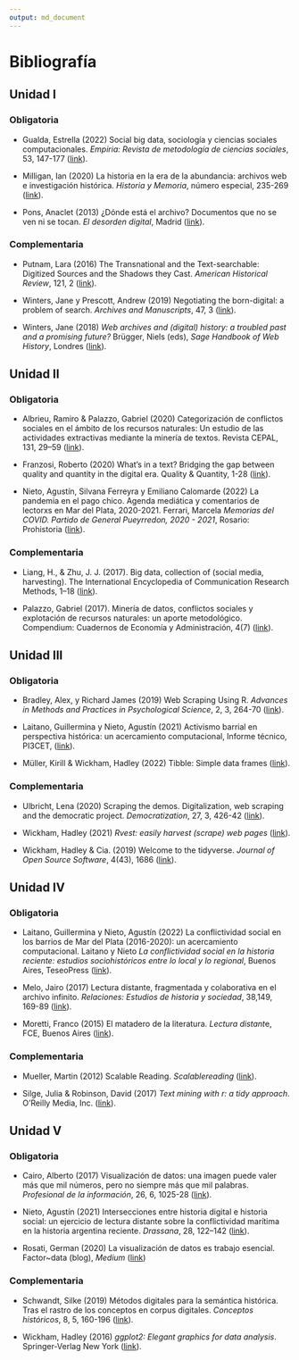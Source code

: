 ```yaml
---
output: md_document
---
```


# Bibliografía

## Unidad I

### Obligatoria

-   Gualda, Estrella (2022) Social big data, sociología y ciencias sociales computacionales. *Empiria: Revista de metodología de ciencias sociales*, 53, 147-177 ([link](https://revistas.uned.es/index.php/empiria/article/view/32631/24825 "Social big data, sociología y ciencias sociales computacionales")).

-   Milligan, Ian (2020) La historia en la era de la abundancia: archivos web e investigación histórica. *Historia y Memoria*, número especial, 235-269 ([link](https://revistas.uptc.edu.co/index.php/historia_memoria/article/view/11587/9649 "La historia en la era de la abundancia")).

-   Pons, Anaclet (2013) ¿Dónde está el archivo? Documentos que no se ven ni se tocan. *El desorden digital*, Madrid ([link](https://github.com/agusnieto77/Sem-HCACSo/raw/main/docs/biblio/Pons%20-%20D%C3%B3nde%20est%C3%A1%20el%20archivo%20V.pdf "¿Dónde está el archivo?")).

### Complementaria

-   Putnam, Lara (2016) The Transnational and the Text-searchable: Digitized Sources and the Shadows they Cast. *American Historical Review*, 121, 2 ([link](https://academic.oup.com/ahr/article/121/2/377/2581842 "The Transnational and the Text-searchable")).

-   Winters, Jane y Prescott, Andrew (2019) Negotiating the born-digital: a problem of search. *Archives and Manuscripts*, 47, 3 ([link](https://sci-hub.se/https://doi.org/10.1080/01576895.2019.1640753 "Negotiating the born-digital: a problem of search")).

-   Winters, Jane (2018) *Web archives and (digital) history: a troubled past and a promising future?* Brügger, Niels (eds), *Sage Handbook of Web History*, Londres ([link](https://sas-space.sas.ac.uk/9202/1/Web%20archives%20and%20digital%20history.pdf "Web archives and (digital) history")).

## Unidad II

### Obligatoria

-   Albrieu, Ramiro & Palazzo, Gabriel (2020) Categorización de conflictos sociales en el ámbito de los recursos naturales: Un estudio de las actividades extractivas mediante la minería de textos. Revista CEPAL, 131, 29--59 ([link](https://repositorio.cepal.org/bitstream/handle/11362/45952/RVE131_Albrieu.pdf?sequence=1&isAllowed=y "Categorización de conflictos sociales en el ámbito de los recursos naturales")).

-   Franzosi, Roberto (2020) What's in a text? Bridging the gap between quality and quantity in the digital era. Quality & Quantity, 1-28 ([link](https://sci-hub.se/https://doi.org/10.1007/s11135-020-01067-6 "What's in a text?")).

-   Nieto, Agustín, Silvana Ferreyra y Emiliano Calomarde (2022) La pandemia en el pago chico. Agenda mediática y comentarios de lectorxs en Mar del Plata, 2020-2021. Ferrari, Marcela *Memorias del COVID. Partido de General Pueyrredon, 2020 - 2021*, Rosario: Prohistoria ([link](https://www.academia.edu/77606214/TIEMPOS_DE_PANDEMIA "La pandemia en el pago chico")).

### Complementaria

-   Liang, H., & Zhu, J. J. (2017). Big data, collection of (social media, harvesting). The International Encyclopedia of Communication Research Methods, 1--18 ([link](https://sci-hub.se/https://doi.org/10.1002/9781118901731.iecrm0015 "Big data, collection of (social media, harvesting)")). 

-   Palazzo, Gabriel (2017). Minerı́a de datos, conflictos sociales y explotación de recursos naturales: un aporte metodológico. Compendium: Cuadernos de Economı́a y Administración, 4(7) ([link](http://www.revistas.espol.edu.ec/index.php/compendium/article/view/179/165 "Minerı́a de datos, conflictos sociales y explotación de recursos naturales")).

## Unidad III

### Obligatoria

-   Bradley, Alex, y Richard James (2019) Web Scraping Using R. *Advances in Methods and Practices in Psychological Science*, 2, 3, 264-70 ([link](https://doi.org/10.1177/2515245919859535 "Web Scraping Using R")).

-   Laitano, Guillermina y Nieto, Agustín (2021) Activismo barrial en perspectiva histórica: un acercamiento computacional, Informe técnico, PI3CET, ([link](https://gesmar.estudiosmaritimossociales.org/Informe_GESMar_PI3CET_parte1.html "Activismo barrial en perspectiva histórica")).

-   Müller, Kirill & Wickham, Hadley (2022) Tibble: Simple data frames ([link](https://cran.r-project.org/web/packages/tibble/tibble.pdf "Tibble")).

### Complementaria

-   Ulbricht, Lena (2020) Scraping the demos. Digitalization, web scraping and the democratic project. *Democratization*, 27, 3, 426-42 ([link](https://doi.org/10.1080/13510347.2020.1714595 "Scraping the demos")).

-   Wickham, Hadley (2021) *Rvest: easily harvest (scrape) web pages* ([link](https://cran.r-project.org/web/packages/rvest/rvest.pdf "easily harvest (scrape) web pages")).

-   Wickham, Hadley & Cia. (2019) Welcome to the tidyverse. *Journal of Open Source Software*, 4(43), 1686 ([link](https://doi.org/10.21105/joss.01686 "Welcome to the tidyverse")).

## Unidad IV

### Obligatoria

-   Laitano, Guillermina y Nieto, Agustín (2022) La conflictividad social en los barrios de Mar del Plata (2016-2020): un acercamiento computacional. Laitano y Nieto *La conflictividad social en la historia reciente: estudios sociohistóricos entre lo local y lo regional*, Buenos Aires, TeseoPress ([link](https://github.com/agusnieto77/Sem-HCACSo/raw/main/bibliograf%C3%ADa/La-conflictividad-social-en-la-historia-reciente_cap-3.pdf "La conflictividad social en los barrios")).

-   Melo, Jairo (2017) Lectura distante, fragmentada y colaborativa en el archivo infinito. *Relaciones: Estudios de historia y sociedad*, 38,149, 169-89 ([link](https://www.scielo.org.mx/pdf/rz/v38n149/2448-7554-rz-38-149-00169.pdf "Lectura distante, fragmentada y colaborativa en el archivo infinito")).

-   Moretti, Franco (2015) El matadero de la literatura. *Lectura distant*e, FCE, Buenos Aires ([link](https://github.com/agusnieto77/Sem-HCACSo/raw/main/docs/biblio/Moretti%20-%20El%20matadero%20de%20la%20literatura%20III.pdf "El matadero de la literatura")).

### Complementaria

-   Mueller, Martin (2012) Scalable Reading. *Scalablereading* ([link](https://scalablereading.northwestern.edu/?page_id=22 "Scalable Reading")).

-   Silge, Julia & Robinson, David (2017) *Text mining with r: a tidy approach*. O'Reilly Media, Inc. ([link](https://www.tidytextmining.com/ "Text mining with r")).

## Unidad V

### Obligatoria

-   Cairo, Alberto (2017) Visualización de datos: una imagen puede valer más que mil números, pero no siempre más que mil palabras. *Profesional de la información*, 26, 6, 1025-28 ([link](https://doi.org/10.3145/epi.2017.nov.02 "Visualización de datos")).

-   Nieto, Agustín (2021) Intersecciones entre historia digital e historia social: un ejercicio de lectura distante sobre la conflictividad marítima en la historia argentina reciente. *Drassana*, 28, 122--142 ([link](https://doi.org/10.51829/Drassana.28.650 "Intersecciones entre historia digital e historia social")).

-   Rosati, German (2020) La visualización de datos es trabajo esencial. Factor\~data (blog), *Medium* ([link](https://medium.com/factor-data/la-visualizaci%C3%B3n-de-datos-es-trabajo-esencial-ea7acc20b5d3 "La visualización de datos es trabajo esencial"))

### Complementaria

-   Schwandt, Silke (2019) Métodos digitales para la semántica histórica. Tras el rastro de los conceptos en corpus digitales. *Conceptos históricos*, 8, 5, 160-196 ([link](https://revistasacademicas.unsam.edu.ar/index.php/conhist/article/download/79/63/125 "Métodos digitales para la semántica histórica")).

-   Wickham, Hadley (2016) *ggplot2: Elegant graphics for data analysis*. Springer-Verlag New York ([link](https://github.com/agusnieto77/Sem-HCACSo/raw/main/docs/biblio/Hadley%20Wickham%20-%20ggplot2_%20Elegant%20Graphics%20for%20Data%20Analysis.pdf "ggplot2")).
